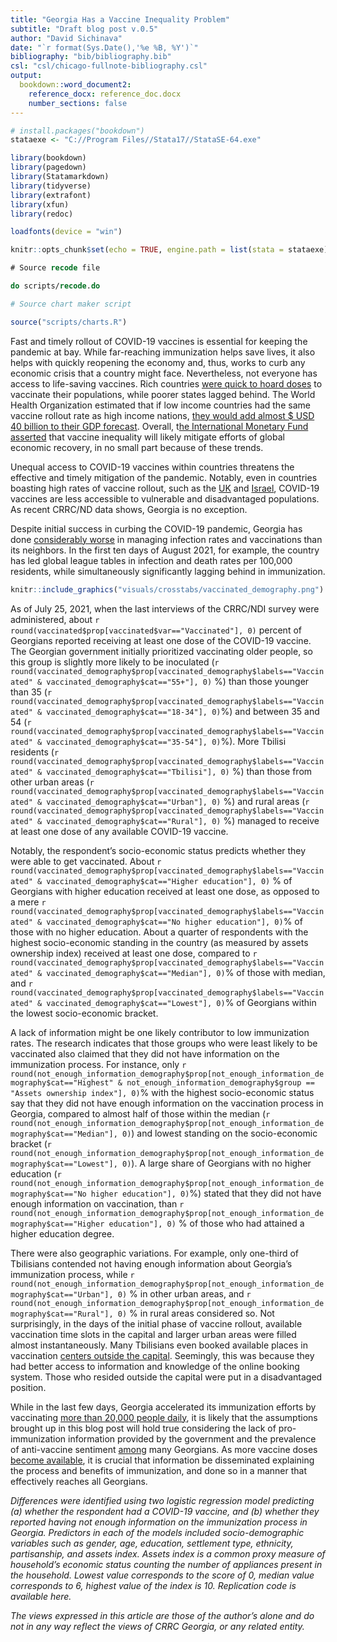 ```yaml
---
title: "Georgia Has a Vaccine Inequality Problem"
subtitle: "Draft blog post v.0.5"
author: "David Sichinava"
date: "`r format(Sys.Date(),'%e %B, %Y')`"
bibliography: "bib/bibliography.bib"
csl: "csl/chicago-fullnote-bibliography.csl"
output:
  bookdown::word_document2:
    reference_docx: reference_doc.docx
    number_sections: false
---
```


```r
# install.packages("bookdown")
stataexe <- "C://Program Files//Stata17//StataSE-64.exe"

library(bookdown)
library(pagedown)
library(Statamarkdown)
library(tidyverse)
library(extrafont)
library(xfun)
library(redoc)

loadfonts(device = "win")
```

```r

knitr::opts_chunk$set(echo = TRUE, engine.path = list(stata = stataexe))
```

```stata
# Source recode file

do scripts/recode.do


```

```r

# Source chart maker script

source("scripts/charts.R")

```

Fast and timely rollout of COVID-19 vaccines is essential for keeping the pandemic at bay. While far-reaching immunization helps save lives, it also helps with quickly reopening the economy and, thus, works to curb any economic crisis that a country might face. Nevertheless, not everyone has access to life-saving vaccines. Rich countries [were quick to hoard doses](https://www.theguardian.com/world/ng-interactive/2021/jun/28/vaccine-inequality-how-rich-countries-cut-covid-deaths-as-poorer-fall-behind){#guardian} to vaccinate their populations, while poorer states lagged behind. The World Health Organization estimated that if low income countries had the same vaccine rollout rate as high income nations, [they would add almost \$ USD 40 billion to their GDP forecast](https://www.who.int/news/item/22-07-2021-vaccine-inequity-undermining-global-economic-recovery){#who_link}. Overall, t[he International Monetary Fund asserted](https://www.ft.com/content/28f8c13d-2dc3-4106-a48e-4c628f392a09https://www.ft.com/content/28f8c13d-2dc3-4106-a48e-4c628f392a09){#imf_link} that vaccine inequality will likely mitigate efforts of global economic recovery, in no small part because of these trends.

Unequal access to COVID-19 vaccines within countries threatens the effective and timely mitigation of the pandemic. Notably, even in countries boasting high rates of vaccine rollout, such as the [UK](https://www.ncbi.nlm.nih.gov/pmc/articles/PMC7927589/){#nih_uk} and [Israel](https://www.medrxiv.org/content/medrxiv/early/2021/06/22/2021.06.14.21258882.full.pdf){#med_isr}, COVID-19 vaccines are less accessible to vulnerable and disadvantaged populations. As recent CRRC/ND data shows, Georgia is no exception.

Despite initial success in curbing the COVID-19 pandemic, Georgia has done [considerably worse](https://oc-media.org/features/datablog-data-suggests-georgia-has-handled-the-pandemic-poorly/){#givi-oc} in managing infection rates and vaccinations than its neighbors. In the first ten days of August 2021, for example, the country has led global league tables in infection and death rates per 100,000 residents, while simultaneously significantly lagging behind in immunization.

```r

knitr::include_graphics("visuals/crosstabs/vaccinated_demography.png")

```

As of July 25, 2021, when the last interviews of the CRRC/NDI survey were administered, about `r round(vaccinated$prop[vaccinated$var=="Vaccinated"], 0)` percent of Georgians reported receiving at least one dose of the COVID-19 vaccine. The Georgian government initially prioritized vaccinating older people, so this group is slightly more likely to be inoculated (`r round(vaccinated_demography$prop[vaccinated_demography$labels=="Vaccinated" & vaccinated_demography$cat=="55+"], 0)` %) than those younger than 35 (`r round(vaccinated_demography$prop[vaccinated_demography$labels=="Vaccinated" & vaccinated_demography$cat=="18-34"], 0)`%) and between 35 and 54 (`r round(vaccinated_demography$prop[vaccinated_demography$labels=="Vaccinated" & vaccinated_demography$cat=="35-54"], 0)`%). More Tbilisi residents (`r round(vaccinated_demography$prop[vaccinated_demography$labels=="Vaccinated" & vaccinated_demography$cat=="Tbilisi"], 0)` %) than those from other urban areas (`r round(vaccinated_demography$prop[vaccinated_demography$labels=="Vaccinated" & vaccinated_demography$cat=="Urban"], 0)` %) and rural areas (`r round(vaccinated_demography$prop[vaccinated_demography$labels=="Vaccinated" & vaccinated_demography$cat=="Rural"], 0)` %) managed to receive at least one dose of any available COVID-19 vaccine.

Notably, the respondent's socio-economic status predicts whether they were able to get vaccinated. About `r round(vaccinated_demography$prop[vaccinated_demography$labels=="Vaccinated" & vaccinated_demography$cat=="Higher education"], 0)` % of Georgians with higher education received at least one dose, as opposed to a mere `r round(vaccinated_demography$prop[vaccinated_demography$labels=="Vaccinated" & vaccinated_demography$cat=="No higher education"], 0)`% of those with no higher education. About a quarter of respondents with the highest socio-economic standing in the country (as measured by assets ownership index) received at least one dose, compared to `r round(vaccinated_demography$prop[vaccinated_demography$labels=="Vaccinated" & vaccinated_demography$cat=="Median"], 0)`% of those with median, and `r round(vaccinated_demography$prop[vaccinated_demography$labels=="Vaccinated" & vaccinated_demography$cat=="Lowest"], 0)`% of Georgians within the lowest socio-economic bracket.

A lack of information might be one likely contributor to low immunization rates. The research indicates that those groups who were least likely to be vaccinated also claimed that they did not have information on the immunization process. For instance, only `r round(not_enough_information_demography$prop[not_enough_information_demography$cat=="Highest" & not_enough_information_demography$group == "Assets ownership index"], 0)`% with the highest socio-economic status say that they did not have enough information on the vaccination process in Georgia, compared to almost half of those within the median (`r round(not_enough_information_demography$prop[not_enough_information_demography$cat=="Median"], 0)`) and lowest standing on the socio-economic bracket (`r round(not_enough_information_demography$prop[not_enough_information_demography$cat=="Lowest"], 0)`). A large share of Georgians with no higher education (`r round(not_enough_information_demography$prop[not_enough_information_demography$cat=="No higher education"], 0)`%) stated that they did not have enough information on vaccination, than `r round(not_enough_information_demography$prop[not_enough_information_demography$cat=="Higher education"], 0)` % of those who had attained a higher education degree.

There were also geographic variations. For example, only one-third of Tbilisians contended not having enough information about Georgia's immunization process, while `r round(not_enough_information_demography$prop[not_enough_information_demography$cat=="Urban"], 0)` % in other urban areas, and `r round(not_enough_information_demography$prop[not_enough_information_demography$cat=="Rural"], 0)` % in rural areas considered so. Not surprisingly, in the days of the initial phase of vaccine rollout, available vaccination time slots in the capital and larger urban areas were filled almost instantaneously. Many Tbilisians even booked available places in vaccination [centers outside the capital](https://www.radiotavisupleba.ge/a/31251382.html). Seemingly, this was because they had better access to information and knowledge of the online booking system. Those who resided outside the capital were put in a disadvantaged position.

While in the last few days, Georgia accelerated its immunization efforts by vaccinating [more than 20,000 people daily](https://covidinfo.ge/){#covidinfo}, it is likely that the assumptions brought up in this blog post will hold true considering the lack of pro-immunization information provided by the government and the prevalence of anti-vaccine sentiment [among](https://oc-media.org/features/datablog-why-do-georgians-not-want-to-vaccinate/) many Georgians. As more vaccine doses [become available](https://tabula.ge/ge/news/671458-mokalakeebi-pfizer-me-2-dozaze-registratsias), it is crucial that information be disseminated explaining the process and benefits of immunization, and done so in a manner that effectively reaches all Georgians.

*Differences were identified using two logistic regression model predicting (a) whether the respondent had a COVID-19 vaccine, and (b) whether they reported having not enough information on the immunization process in Georgia. Predictors in each of the models included socio-demographic variables such as gender, age, education, settlement type, ethnicity, partisanship, and assets index. Assets index is a common proxy measure of household's economic status counting the number of appliances present in the household. Lowest value corresponds to the score of 0, median value corresponds to 6, highest value of the index is 10. Replication code is available here.*

*The views expressed in this article are those of the author's alone and do not in any way reflect the views of CRRC Georgia, or any related entity.*
